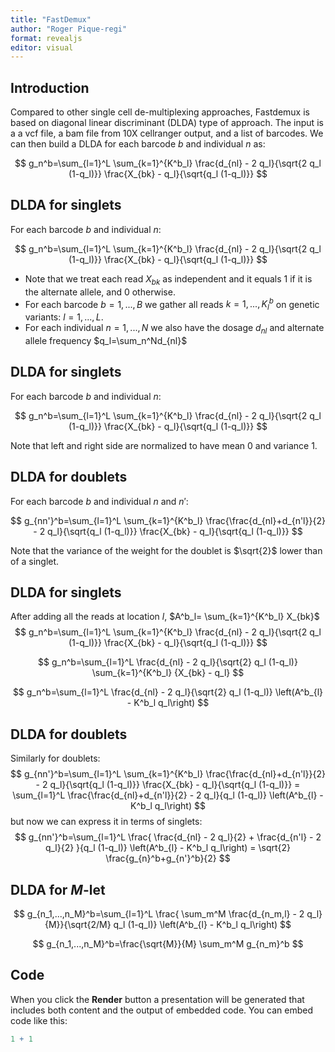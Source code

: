 ```yaml
---
title: "FastDemux"
author: "Roger Pique-regi"
format: revealjs
editor: visual
---
```


## Introduction

Compared to other single cell de-multiplexing approaches, Fastdemux is based on diagonal linear discriminant (DLDA) type of approach. The input is a a vcf file, a bam file from 10X cellranger output, and a list of barcodes. We can then build a DLDA for each barcode $b$ and individual $n$ as:

$$
g_n^b=\sum_{l=1}^L \sum_{k=1}^{K^b_l} \frac{d_{nl} - 2 q_l}{\sqrt{2 q_l (1-q_l)}} \frac{X_{bk} - q_l}{\sqrt{q_l (1-q_l)}}
$$

## DLDA for singlets

For each barcode $b$ and individual $n$:

$$
g_n^b=\sum_{l=1}^L \sum_{k=1}^{K^b_l} \frac{d_{nl} - 2 q_l}{\sqrt{2 q_l (1-q_l)}} \frac{X_{bk} - q_l}{\sqrt{q_l (1-q_l)}}
$$

-   Note that we treat each read $X_{bk}$ as independent and it equals 1 if it is the alternate allele, and 0 otherwise.
-   For each barcode $b=1, ..., B$ we gather all reads $k=1, ..., K^b_l$ on genetic variants: $l=1, ..., L$.
-   For each individual $n=1,...,N$ we also have the dosage $d_{nl}$ and alternate allele frequency $q_l=\sum_n^Nd_{nl}$

## DLDA for singlets

For each barcode $b$ and individual $n$:

$$
g_n^b=\sum_{l=1}^L \sum_{k=1}^{K^b_l} \frac{d_{nl} - 2 q_l}{\sqrt{2 q_l (1-q_l)}} \frac{X_{bk} - q_l}{\sqrt{q_l (1-q_l)}}
$$

Note that left and right side are normalized to have mean 0 and variance 1.

## DLDA for doublets

For each barcode $b$ and individual $n$ and $n'$:

$$
g_{nn'}^b=\sum_{l=1}^L \sum_{k=1}^{K^b_l} \frac{\frac{d_{nl}+d_{n'l}}{2} - 2 q_l}{\sqrt{q_l (1-q_l)}} \frac{X_{bk} - q_l}{\sqrt{q_l (1-q_l)}}
$$

Note that the variance of the weight for the doublet is $\sqrt{2}$ lower than of a singlet.

## DLDA for singlets

After adding all the reads at location $l$, $A^b_l= \sum_{k=1}^{K^b_l} X_{bk}$ $$
g_n^b=\sum_{l=1}^L \sum_{k=1}^{K^b_l} \frac{d_{nl} - 2 q_l}{\sqrt{2 q_l (1-q_l)}} \frac{X_{bk} - q_l}{\sqrt{q_l (1-q_l)}}
$$

$$
g_n^b=\sum_{l=1}^L \frac{d_{nl} - 2 q_l}{\sqrt{2} q_l (1-q_l)}  \sum_{k=1}^{K^b_l} {X_{bk} - q_l}
$$

$$
g_n^b=\sum_{l=1}^L \frac{d_{nl} - 2 q_l}{\sqrt{2} q_l (1-q_l)} \left(A^b_{l} - K^b_l q_l\right)
$$

## DLDA for doublets

Similarly for doublets: $$
g_{nn'}^b=\sum_{l=1}^L \sum_{k=1}^{K^b_l} \frac{\frac{d_{nl}+d_{n'l}}{2} - 2 q_l}{\sqrt{q_l (1-q_l)}} \frac{X_{bk} - q_l}{\sqrt{q_l (1-q_l)}}
= \sum_{l=1}^L  \frac{\frac{d_{nl}+d_{n'l}}{2} - 2 q_l}{q_l (1-q_l)}  \left(A^b_{l} - K^b_l q_l\right)
$$ but now we can express it in terms of singlets: $$
g_{nn'}^b=\sum_{l=1}^L  \frac{ \frac{d_{nl} - 2 q_l}{2} + \frac{d_{n'l} -  2 q_l}{2} }{q_l (1-q_l)}  \left(A^b_{l} - K^b_l q_l\right) = \sqrt{2} \frac{g_{n}^b+g_{n'}^b}{2}
$$

## DLDA for $M$-let

$$
g_{n_1,...,n_M}^b=\sum_{l=1}^L  \frac{ \sum_m^M \frac{d_{n_m,l} - 2 q_l}{M}}{\sqrt{2/M} q_l (1-q_l)}   \left(A^b_{l} - K^b_l q_l\right)
$$

$$
g_{n_1,...,n_M}^b=\frac{\sqrt{M}}{M} \sum_m^M g_{n_m}^b
$$

## Code

When you click the **Render** button a presentation will be generated that includes both content and the output of embedded code. You can embed code like this:

```r
1 + 1
```
